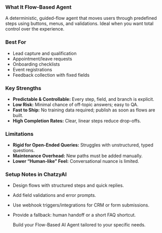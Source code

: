 ### What It Flow-Based Agent
A deterministic, guided-flow agent that moves users through predefined steps using buttons, menus, and validations. Ideal when you want total control over the experience.

### Best For
- Lead capture and qualification
- Appointment/leave requests
- Onboarding checklists
- Event registrations
- Feedback collection with fixed fields

### Key Strengths
- **Predictable & Controllable:** Every step, field, and branch is explicit.
- **Low Risk:** Minimal chance of off-topic answers; easy to QA.
- **Fast to Ship:** No training data required; publish as soon as flows are built.
- **High Completion Rates:** Clear, linear steps reduce drop-offs.

### Limitations
- **Rigid for Open-Ended Queries:** Struggles with unstructured, typed questions.
- **Maintenance Overhead:** New paths must be added manually.
- **Lower “Human-like” Feel:** Conversational nuance is limited.

### Setup Notes in ChatzyAI
- Design flows with structured steps and quick replies.
- Add field validations and error prompts.
- Use webhook triggers/integrations for CRM or form submissions.
- Provide a fallback: human handoff or a short FAQ shortcut.

  <Card title="Create your Flow-Based AI Agent" icon="sparkles" href="https://app.chatzy.ai/flow-based-ai-agents">
    Build your Flow-Based AI Agent tailored to your specific needs.
  </Card>